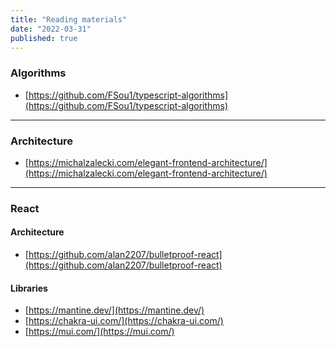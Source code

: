 ```yaml
---
title: "Reading materials"
date: "2022-03-31"
published: true
---
```


### Algorithms

- [https://github.com/FSou1/typescript-algorithms](https://github.com/FSou1/typescript-algorithms)

---

### Architecture

- [https://michalzalecki.com/elegant-frontend-architecture/](https://michalzalecki.com/elegant-frontend-architecture/)

---

### React

#### Architecture

- [https://github.com/alan2207/bulletproof-react](https://github.com/alan2207/bulletproof-react)

#### Libraries

- [https://mantine.dev/](https://mantine.dev/)
- [https://chakra-ui.com/](https://chakra-ui.com/)
- [https://mui.com/](https://mui.com/)
